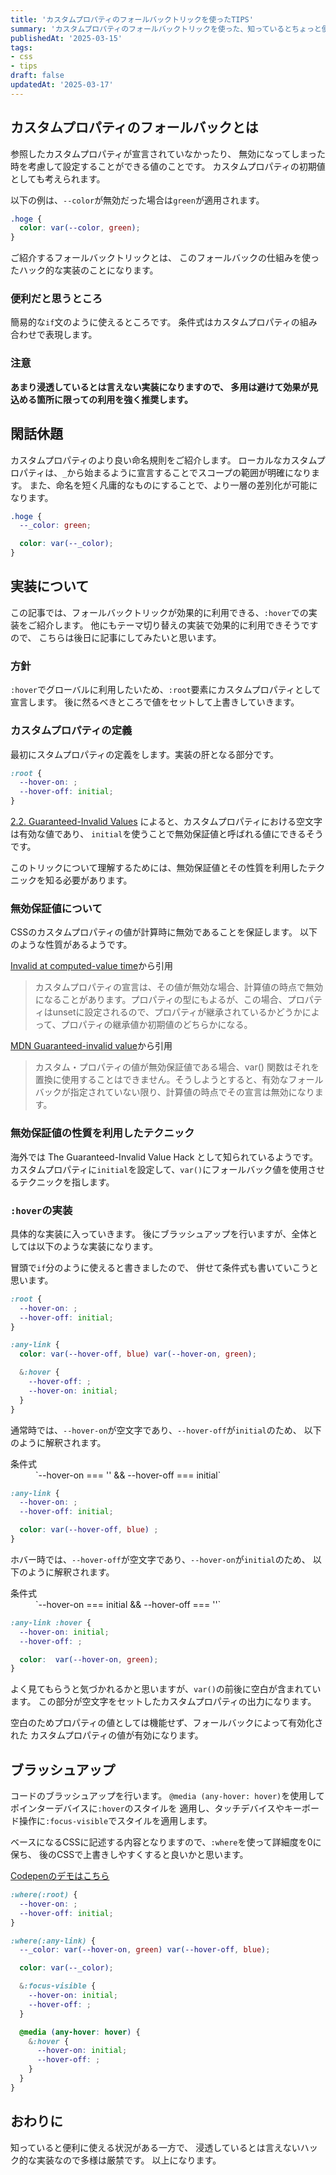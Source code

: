 ```yaml
---
title: 'カスタムプロパティのフォールバックトリックを使ったTIPS'
summary: 'カスタムプロパティのフォールバックトリックを使った、知っているとちょっと便利かもしれないTIPSをご紹介します。'
publishedAt: '2025-03-15'
tags:
- css
- tips
draft: false
updatedAt: '2025-03-17'
---
```


## カスタムプロパティのフォールバックとは
参照したカスタムプロパティが宣言されていなかったり、
無効になってしまった時を考慮して設定することができる値のことです。
カスタムプロパティの初期値としても考えられます。

以下の例は、`--color`が無効だった場合は`green`が適用されます。

```css
.hoge {
  color: var(--color, green);
}
```

ご紹介するフォールバックトリックとは、
このフォールバックの仕組みを使ったハック的な実装のことになります。

### 便利だと思うところ
簡易的な`if`文のように使えるところです。
条件式はカスタムプロパティの組み合わせで表現します。

### 注意
**あまり浸透しているとは言えない実装になりますので、
多用は避けて効果が見込める箇所に限っての利用を強く推奨します。**

## 閑話休題
カスタムプロパティのより良い命名規則をご紹介します。
ローカルなカスタムプロパティは、`_`から始まるように宣言することでスコープの範囲が明確になります。
また、命名を短く凡庸的なものにすることで、より一層の差別化が可能になります。

```css
.hoge {
  --_color: green;

  color: var(--_color);
}
```

## 実装について
この記事では、フォールバックトリックが効果的に利用できる、`:hover`での実装をご紹介します。
他にもテーマ切り替えの実装で効果的に利用できそうですので、
こちらは後日に記事にしてみたいと思います。

### 方針
`:hover`でグローバルに利用したいため、`:root`要素にカスタムプロパティとして宣言します。
後に然るべきところで値をセットして上書きしていきます。

### カスタムプロパティの定義
最初にスタムプロパティの定義をします。実装の肝となる部分です。

```css
:root {
  --hover-on: ;
  --hover-off: initial;
}
```

[2.2. Guaranteed-Invalid Values](https://www.w3.org/TR/css-varｋables/#guaranteed-invalid)
によると、カスタムプロパティにおける空文字は有効な値であり、
`initial`を使うことで無効保証値と呼ばれる値にできるそうです。

このトリックについて理解するためには、無効保証値とその性質を利用したテクニックを知る必要があります。

### 無効保証値について
CSSのカスタムプロパティの値が計算時に無効であることを保証します。
以下のような性質があるようです。

[Invalid at computed-value time](https://www.matuzo.at/blog/2023/invalid-custom-properties)から引用
> カスタムプロパティの宣言は、その値が無効な場合、計算値の時点で無効になることがあります。プロパティの型にもよるが、この場合、プロパティはunsetに設定されるので、プロパティが継承されているかどうかによって、プロパティの継承値か初期値のどちらかになる。

[MDN Guaranteed-invalid value](https://developer.mozilla.org/en-US/docs/Glossary/guaranteed_invalid_value)から引用
>カスタム・プロパティの値が無効保証値である場合、var() 関数はそれを置換に使用することはできません。そうしようとすると、有効なフォールバックが指定されていない限り、計算値の時点でその宣言は無効になります。

### 無効保証値の性質を利用したテクニック
海外では The Guaranteed-Invalid Value Hack として知られているようです。
カスタムプロパティに`initial`を設定して、`var()`にフォールバック値を使用させるテクニックを指します。

### `:hover`の実装
具体的な実装に入っていきます。
後にブラッシュアップを行いますが、全体としては以下のような実装になります。

冒頭で`if`分のように使えると書きましたので、
併せて条件式も書いていこうと思います。

```css
:root {
  --hover-on: ;
  --hover-off: initial;
}

:any-link {
  color: var(--hover-off, blue) var(--hover-on, green);

  &:hover {
    --hover-off: ;
    --hover-on: initial;
  }
}
```
通常時では、`--hover-on`が空文字であり、`--hover-off`が`initial`のため、
以下のように解釈されます。

<dl>
<dt>条件式</dt>
<dd>`--hover-on === '' && --hover-off === initial`</dd>
</dl>

```css
:any-link {
  --hover-on: ;
  --hover-off: initial;

  color: var(--hover-off, blue) ;
}
```

ホバー時では、`--hover-off`が空文字であり、`--hover-on`が`initial`のため、
以下のように解釈されます。

<dl>
<dt>条件式</dt>
<dd>`--hover-on === initial && --hover-off === ''`</dd>
</dl>

```css
:any-link :hover {
  --hover-on: initial;
  --hover-off: ;

  color:  var(--hover-on, green);
}
```
よく見てもらうと気づかれるかと思いますが、`var()`の前後に空白が含まれています。
この部分が空文字をセットしたカスタムプロパティの出力になります。

空白のためプロパティの値としては機能せず、フォールバックによって有効化された
カスタムプロパティの値が有効になります。

## ブラッシュアップ
コードのブラッシュアップを行います。
`@media (any-hover: hover)`を使用してポインターデバイスに`:hover`のスタイルを
適用し、タッチデバイスやキーボード操作に`:focus-visible`でスタイルを適用します。

ベースになるCSSに記述する内容となりますので、`:where`を使って詳細度を0に保ち、
後のCSSで上書きしやすくすると良いかと思います。

[Codepenのデモはこちら](https://codepen.io/73log/pen/KwKZyyg)

```css
:where(:root) {
  --hover-on: ;
  --hover-off: initial;
}

:where(:any-link) {
  --_color: var(--hover-on, green) var(--hover-off, blue);

  color: var(--_color);

  &:focus-visible {
    --hover-on: initial;
    --hover-off: ;
  }

  @media (any-hover: hover) {
    &:hover {
      --hover-on: initial;
      --hover-off: ;
    }
  }
}
```

## おわりに
知っていると便利に使える状況がある一方で、
浸透しているとは言えないハック的な実装なので多様は厳禁です。
以上になります。
